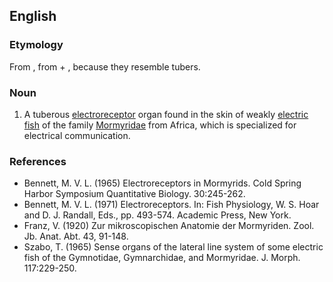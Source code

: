 {{also|knollenorgan}}
==English==

===Etymology===
From {{etyl|de|en}} {{m|de|Knollenorgan}}, from {{m|de|Knolle||tuber}} + {{m|de|Organ||organ}}, because they resemble tubers.

===Noun===
{{en-noun}}

# A tuberous [[electroreceptor]] organ found in the skin of weakly [[electric fish]] of the family [[Mormyridae]] from Africa, which is specialized for electrical communication.

===References===
* Bennett, M. V. L. (1965) Electroreceptors in Mormyrids. Cold Spring Harbor Symposium Quantitative Biology. 30:245-262.
* Bennett, M. V. L. (1971) Electroreceptors. In: Fish Physiology, W. S. Hoar and D. J. Randall, Eds., pp. 493-574. Academic Press, New York.
* Franz, V. (1920) Zur mikroscopischen Anatomie der Mormyriden. Zool. Jb. Anat. Abt. 43, 91-148.
* Szabo, T. (1965) Sense organs of the lateral line system of some electric fish of the Gymnotidae, Gymnarchidae, and Mormyridae. J. Morph. 117:229-250.